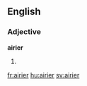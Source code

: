 ==English==

===Adjective===
'''airier'''
# {{en-comparative of|airy}}

[[fr:airier]]
[[hu:airier]]
[[sv:airier]]